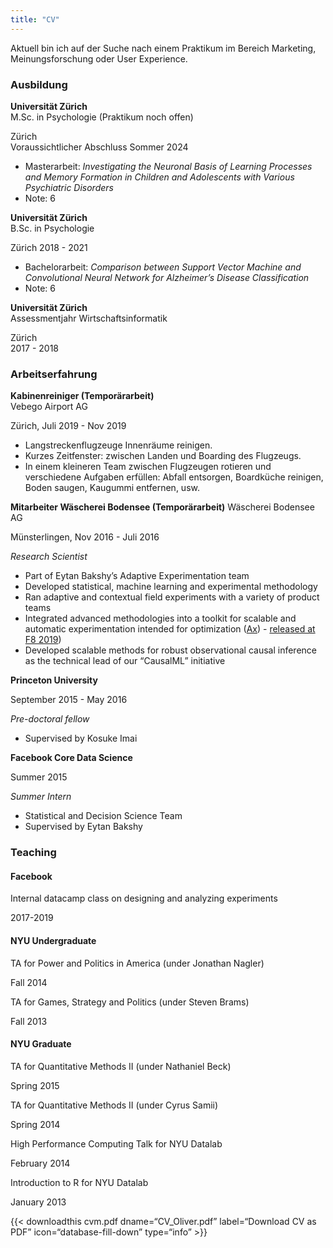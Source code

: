 ```yaml
---
title: "CV"
---
```


Aktuell bin ich auf der Suche nach einem Praktikum im Bereich Marketing, Meinungsforschung oder User Experience.




### Ausbildung

::: {.d-flex .justify-content-between}
::: {}
**Universität Zürich**  
M.Sc. in Psychologie
(Praktikum noch offen)
:::
::: {.text-end}
Zürich  
Voraussichtlicher Abschluss Sommer 2024
:::
:::
- Masterarbeit: *Investigating the Neuronal Basis of Learning Processes and Memory Formation in Children and Adolescents with Various Psychiatric Disorders*
- Note: 6

::: {.d-flex .justify-content-between}
::: {}
**Universität Zürich**  
B.Sc. in Psychologie
:::
::: {.text-end}
Zürich 
2018 - 2021
:::
:::
- Bachelorarbeit: *Comparison between Support Vector Machine and Convolutional Neural Network for Alzheimer's Disease Classification*
- Note: 6

::: {.d-flex .justify-content-between}
::: {}
**Universität Zürich**  
Assessmentjahr Wirtschaftsinformatik
:::
::: {.text-end}
Zürich  
2017 - 2018
:::
:::


### Arbeitserfahrung

::: {.d-flex .justify-content-between}
::: {}
**Kabinenreiniger (Temporärarbeit)**  
Vebego Airport AG
:::
::: {.text-end}
Zürich, Juli 2019 - Nov 2019
:::
:::
- Langstreckenflugzeuge Innenräume reinigen.
- Kurzes Zeitfenster: zwischen Landen und Boarding des Flugzeugs.
- In einem kleineren Team zwischen Flugzeugen rotieren und verschiedene Aufgaben erfüllen:
Abfall entsorgen, Boardküche reinigen, Boden saugen, Kaugummi entfernen, usw.


::: {.d-flex .justify-content-between}
::: {}
**Mitarbeiter Wäscherei Bodensee (Temporärarbeit)**
Wäscherei Bodensee AG
:::
::: {.text-end}
Münsterlingen, Nov 2016 - Juli 2016
:::
:::
*Research Scientist*

- Part of Eytan Bakshy's Adaptive Experimentation team
- Developed statistical, machine learning and experimental methodology
- Ran adaptive and contextual field experiments with a variety of product teams
- Integrated advanced methodologies into a toolkit for scalable and automatic experimentation intended for optimization ([Ax](https://ax.dev/)) - [released at F8 2019](https://developers.facebook.com/videos/2019/product-optimization-with-adaptive-experimentation/))
- Developed scalable methods for robust observational causal inference as the technical lead of our "CausalML" initiative

::: {.d-flex .justify-content-between}
::: {}
**Princeton University**  
:::
::: {.text-end}
September 2015 - May 2016
:::
:::
*Pre-doctoral fellow*

- Supervised by Kosuke Imai

::: {.d-flex .justify-content-between}
::: {}
**Facebook Core Data Science**  
:::
::: {.text-end}
Summer 2015
:::
:::
*Summer Intern*

- Statistical and Decision Science Team
- Supervised by Eytan Bakshy

### Teaching

#### Facebook
::: {.d-flex .justify-content-between}
::: {}
Internal datacamp class on designing and analyzing experiments 
:::
::: {.text-end}
2017-2019
:::
:::

#### NYU Undergraduate
::: {.d-flex .justify-content-between}
::: {}
TA for Power and Politics in America (under Jonathan Nagler)
:::
::: {.text-end}
Fall 2014
:::
:::

::: {.d-flex .justify-content-between}
::: {}
TA for Games, Strategy and Politics (under Steven Brams)
:::
::: {.text-end}
Fall 2013
:::
:::

#### NYU Graduate

::: {.d-flex .justify-content-between}
::: {}
TA for Quantitative Methods II (under Nathaniel Beck)
:::
::: {.text-end}
Spring 2015
:::
:::

::: {.d-flex .justify-content-between}
::: {}
TA for Quantitative Methods II (under Cyrus Samii)
:::
::: {.text-end}
Spring 2014
:::
:::

::: {.d-flex .justify-content-between}
::: {}
High Performance Computing Talk for NYU Datalab
:::
::: {.text-end}
February 2014
:::
:::

::: {.d-flex .justify-content-between}
::: {}
Introduction to R for NYU Datalab
:::
::: {.text-end}
January 2013
:::
:::


{{< downloadthis cvm.pdf dname="CV_Oliver.pdf" label="Download CV as PDF" icon="database-fill-down" type="info" >}}